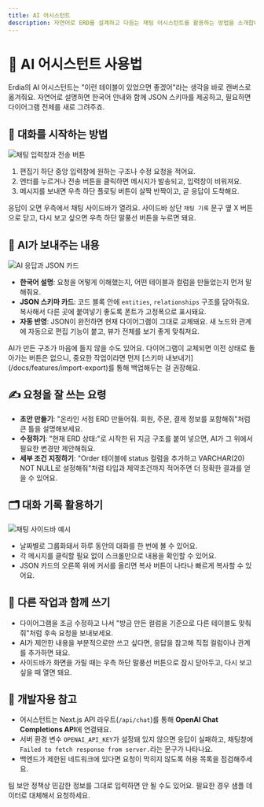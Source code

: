 ```yaml
---
title: AI 어시스턴트
description: 자연어로 ERD를 설계하고 다듬는 채팅 어시스턴트를 활용하는 방법을 소개합니다
---
```



# 🤖 AI 어시스턴트 사용법

Erdia의 AI 어시스턴트는 "이런 테이블이 있었으면 좋겠어"라는 생각을 바로 캔버스로 옮겨줘요. 자연어로 설명하면 한국어 안내와 함께 JSON 스키마를 제공하고, 필요하면 다이어그램 전체를 새로 그려주죠.

## 💬 대화를 시작하는 방법

![채팅 입력창과 전송 버튼](/images/example.png)

1. 편집기 하단 중앙 입력창에 원하는 구조나 수정 요청을 적어요.
2. 엔터를 누르거나 전송 버튼을 클릭하면 메시지가 발송되고, 입력창이 비워져요.
3. 메시지를 보내면 우측 하단 플로팅 버튼이 살짝 반짝이고, 곧 응답이 도착해요.

응답이 오면 우측에서 채팅 사이드바가 열려요. 사이드바 상단 `채팅 기록` 문구 옆 X 버튼으로 닫고, 다시 보고 싶으면 우측 하단 말풍선 버튼을 누르면 돼요.

## 🧠 AI가 보내주는 내용

![AI 응답과 JSON 카드](/images/example.png)

- **한국어 설명**: 요청을 어떻게 이해했는지, 어떤 테이블과 컬럼을 만들었는지 먼저 말해줘요.
- **JSON 스키마 카드**: 코드 블록 안에 `entities`, `relationships` 구조를 담아줘요. 복사해서 다른 곳에 붙여넣기 좋도록 폰트가 고정폭으로 표시돼요.
- **자동 반영**: JSON이 완전하면 현재 다이어그램이 그대로 교체돼요. 새 노드와 관계에 자동으로 편집 기능이 붙고, 뷰가 전체를 보기 좋게 맞춰져요.

<Callout type="warning">
AI가 만든 구조가 마음에 들지 않을 수도 있어요. 다이어그램이 교체되면 이전 상태로 돌아가는 버튼은 없으니, 중요한 작업이라면 먼저 [스키마 내보내기](/docs/features/import-export)를 통해 백업해두는 걸 권장해요.
</Callout>

## ✍️ 요청을 잘 쓰는 요령

- **초안 만들기**: "온라인 서점 ERD 만들어줘. 회원, 주문, 결제 정보를 포함해줘"처럼 큰 틀을 설명해보세요.
- **수정하기**: "현재 ERD 상태:"로 시작한 뒤 지금 구조를 붙여 넣으면, AI가 그 위에서 필요한 변경만 제안해줘요.
- **세부 조건 지정하기**: "Order 테이블에 status 컬럼을 추가하고 VARCHAR(20) NOT NULL로 설정해줘"처럼 타입과 제약조건까지 적어주면 더 정확한 결과를 얻을 수 있어요.

## 🗂️ 대화 기록 활용하기

![채팅 사이드바 예시](/images/example.png)

- 날짜별로 그룹화돼서 하루 동안의 대화를 한 번에 볼 수 있어요.
- 각 메시지를 클릭할 필요 없이 스크롤만으로 내용을 확인할 수 있어요.
- JSON 카드의 오른쪽 위에 커서를 올리면 복사 버튼이 나타나 빠르게 복사할 수 있어요.

## 🔄 다른 작업과 함께 쓰기

- 다이어그램을 조금 수정하고 나서 "방금 만든 컬럼을 기준으로 다른 테이블도 맞춰줘"처럼 후속 요청을 보내보세요.
- AI가 제안한 내용을 부분적으로만 쓰고 싶다면, 응답을 참고해 직접 컬럼이나 관계를 추가하면 돼요.
- 사이드바가 화면을 가릴 때는 우측 하단 말풍선 버튼으로 잠시 닫아두고, 다시 보고 싶을 때 열면 돼요.

## 🔧 개발자용 참고

- 어시스턴트는 Next.js API 라우트(`/api/chat`)를 통해 **OpenAI Chat Completions API**에 연결돼요.
- 서버 환경 변수 `OPENAI_API_KEY`가 설정돼 있지 않으면 응답이 실패하고, 채팅창에 `Failed to fetch response from server.`라는 문구가 나타나요.
- 백엔드가 제한된 네트워크에 있다면 요청이 막히지 않도록 허용 목록을 점검해주세요.

<Callout type="info">
팀 보안 정책상 민감한 정보를 그대로 입력하면 안 될 수도 있어요. 필요한 경우 샘플 데이터로 대체해서 요청하세요.
</Callout>
